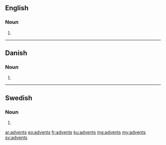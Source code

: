 {{also|Advents}}
==English==

===Noun===
{{head|en|noun plural form}}

# {{plural of|advent|lang=en}}

----

==Danish==

===Noun===
{{head|da|noun form|g=c}}

# {{genitive singular indefinite of|advent|lang=da}}

----

==Swedish==

===Noun===
{{head|sv|noun form}}

# {{sv-noun-form-indef-gen|advent}}

[[ar:advents]]
[[eo:advents]]
[[fr:advents]]
[[ku:advents]]
[[mg:advents]]
[[my:advents]]
[[sv:advents]]